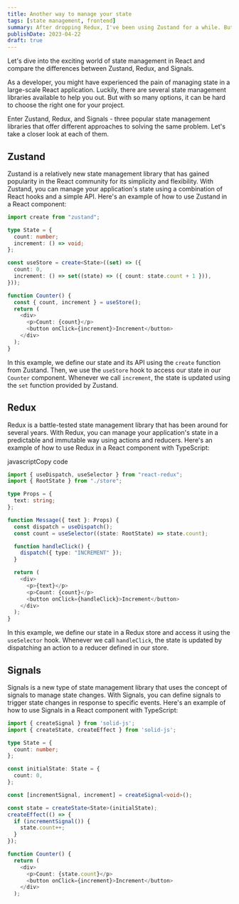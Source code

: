 ```yaml
---
title: Another way to manage your state
tags: [state management, frontend]
summary: After dropping Redux, I've been using Zustand for a while. But recently, I've been experimenting with Signals, a new state management library that uses signals to manage state changes. A new concept for some but it feels rather easy to understand.
publishDate: 2023-04-22
draft: true
---
```


Let's dive into the exciting world of state management in React and compare the differences between Zustand, Redux, and Signals.

As a developer, you might have experienced the pain of managing state in a large-scale React application. Luckily, there are several state management libraries available to help you out. But with so many options, it can be hard to choose the right one for your project.

Enter Zustand, Redux, and Signals - three popular state management libraries that offer different approaches to solving the same problem. Let's take a closer look at each of them.

## Zustand

Zustand is a relatively new state management library that has gained popularity in the React community for its simplicity and flexibility. With Zustand, you can manage your application's state using a combination of React hooks and a simple API. Here's an example of how to use Zustand in a React component:

```typescript
import create from "zustand";

type State = {
  count: number;
  increment: () => void;
};

const useStore = create<State>((set) => ({
  count: 0,
  increment: () => set((state) => ({ count: state.count + 1 })),
}));

function Counter() {
  const { count, increment } = useStore();
  return (
    <div>
      <p>Count: {count}</p>
      <button onClick={increment}>Increment</button>
    </div>
  );
}
```

In this example, we define our state and its API using the `create` function from Zustand. Then, we use the `useStore` hook to access our state in our `Counter` component. Whenever we call `increment`, the state is updated using the `set` function provided by Zustand.

## Redux

Redux is a battle-tested state management library that has been around for several years. With Redux, you can manage your application's state in a predictable and immutable way using actions and reducers. Here's an example of how to use Redux in a React component with TypeScript:

javascriptCopy code

```typescript
import { useDispatch, useSelector } from "react-redux";
import { RootState } from "./store";

type Props = {
  text: string;
};

function Message({ text }: Props) {
  const dispatch = useDispatch();
  const count = useSelector((state: RootState) => state.count);

  function handleClick() {
    dispatch({ type: "INCREMENT" });
  }

  return (
    <div>
      <p>{text}</p>
      <p>Count: {count}</p>
      <button onClick={handleClick}>Increment</button>
    </div>
  );
}
```

In this example, we define our state in a Redux store and access it using the `useSelector` hook. Whenever we call `handleClick`, the state is updated by dispatching an action to a reducer defined in our store.

## Signals

Signals is a new type of state management library that uses the concept of signals to manage state changes. With Signals, you can define signals to trigger state changes in response to specific events. Here's an example of how to use Signals in a React component with TypeScript:

```typescript
import { createSignal } from 'solid-js';
import { createState, createEffect } from 'solid-js';

type State = {
  count: number;
};

const initialState: State = {
  count: 0,
};

const [incrementSignal, increment] = createSignal<void>();

const state = createState<State>(initialState);
createEffect(() => {
  if (incrementSignal()) {
    state.count++;
  }
});

function Counter() {
  return (
    <div>
      <p>Count: {state.count}</p>
      <button onClick={increment}>Increment</button>
    </div>
  );

```
